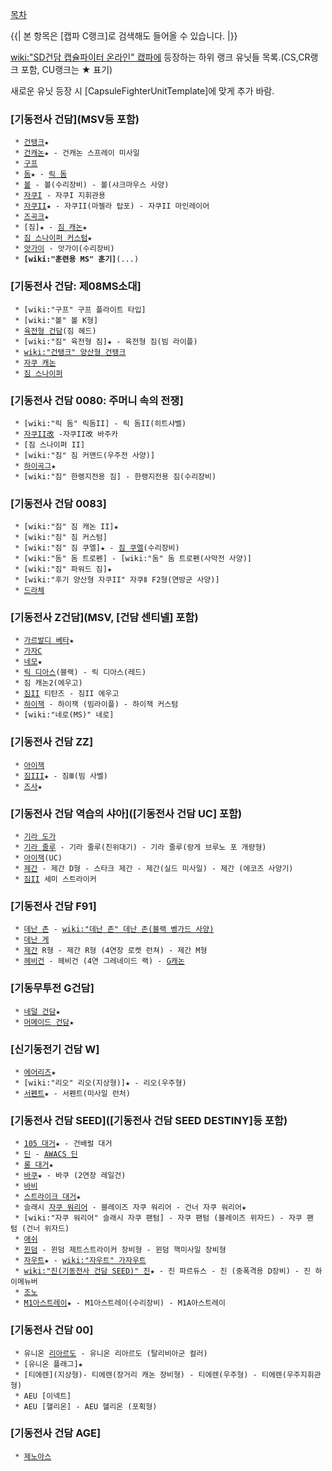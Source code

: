 [[목차]]

{{| 본 항목은 [캡파 C랭크]로 검색해도 들어올 수 있습니다. |}}

[[wiki:"SD건담 캡슐파이터 온라인" 캢파]]에 등장하는 하위 랭크 유닛들 목록.(CS,CR랭크 포함, CU랭크는 ★ 표기)

새로운 유닛 등장 시 [CapsuleFighterUnitTemplate]에 맞게 추가 바람. 
=== [기동전사 건담](MSV등 포함) === 
  * [[건탱크]]★
  * [[건캐논]]★ - 건캐논 스프레이 미사일
  * [[구프]]
  * [[돔]]★ - [[릭 돔]]
  * [[볼]] - 볼(수리장비) - 볼(샤크마우스 사양)
  * [[자쿠I]] - 자쿠I 지휘관용
  * [[자쿠II]]★ - 자쿠II(마젤라 탑포) - 자쿠II 마인레이어
  * [[즈곡크]]★
  * [짐]★ - [[짐 캐논]]★
  * [[짐 스나이퍼 커스텀]]★ 
  * [[앗가이]] - 앗가이(수리장비)
  * '''[wiki:"훈련용 MS" 훈기]'''(...) 

=== [기동전사 건담: 제08MS소대] === 
  * [wiki:"구프" 구프 플라이트 타입] 
  * [wiki:"볼" 볼 K형]
  * [[육전형 건담]](짐 헤드)
  * [wiki:"짐" 육전형 짐]★ - 육전형 짐(빔 라이플)
  * [[wiki:"건탱크" 양산형 건탱크]]
  * [[자쿠 캐논]]
  * [[짐 스나이퍼]]

=== [기동전사 건담 0080: 주머니 속의 전쟁] === 
  * [wiki:"릭 돔" 릭돔II] - 릭 돔II(히트샤벨)
  * [[자쿠II改]] -자쿠II改 바주카
  * [짐 스나이퍼 II] 
  * [wiki:"짐" 짐 커맨드(우주전 사양)]
  * [[하이곡그]]★
  * [wiki:"짐" 한랭지전용 짐] - 한랭지전용 짐(수리장비) 

=== [기동전사 건담 0083] === 
  * [wiki:"짐" 짐 캐논 II]★
  * [wiki:"짐" 짐 커스텀]
  * [wiki:"짐" 짐 쿠엘]★ - [[짐 쿠엘]](수리장비)
  * [wiki:"돔" 돔 트로펜] - [wiki:"돔" 돔 트로펜(사막전 사양)]
  * [wiki:"짐" 파워드 짐]★ 
  * [wiki:"후기 양산형 자쿠II" 자쿠Ⅱ F2형(연방군 사양)]
  * [[드라체]]
 
=== [기동전사 Z건담](MSV, [건담 센티넬] 포함) === 
  * [[가르발디 베타]]★
  * [[가자C]]
  * [[네모]]★
  * [[릭 디아스]](블랙) - 릭 디아스(레드)
  * 짐 캐논2(에우고) 
  * [[짐II]] 티탄즈 - 짐II 에우고
  * [[하이잭]] - 하이잭 (빔라이플) - 하이잭 커스텀
  * [wiki:"네로(MS)" 네로]

=== [기동전사 건담 ZZ] === 
  * [[아이잭]]
  * [[짐III]]★ - 짐Ⅲ(빔 사벨)
  * [[즈사]]★

=== [기동전사 건담 역습의 샤아]([기동전사 건담 UC] 포함) === 
  * [[기라 도가]]
  * [[기라 줄루]] - 기라 줄루(친위대기) - 기라 줄루(랑게 브루노 포 개량형)  
  * [[아이잭]](UC)
  * [[제간]] - 제간 D형 - 스타크 제간 - 제간(실드 미사일) - 제간 (에코즈 사양기)
  * [[짐II]] 세미 스트라이커

=== [기동전사 건담 F91] ===
  * [[데난 존]] - [[wiki:"데난 존" 데난 존(블랙 벵가드 사양)]]
  * [[데난 게]]
  * [[제간]] R형 - 제간 R형 (4연장 로켓 런쳐) - 제간 M형 
  * [[헤비건]] - 헤비건 (4연 그레네이드 랙) - [[G캐논]]

=== [기동무투전 G건담] === 
  * [[네덜 건담]]★
  * [[머메이드 건담]]★

=== [신기동전기 건담 W] === 
  * [[에어리즈]]★
  * [wiki:"리오" 리오(지상형)]★ - 리오(우주형)
  * [[서펜트]]★ - 서펜트(미사일 런처)

=== [기동전사 건담 SEED]([기동전사 건담 SEED DESTINY]등 포함) === 
  * [[105 대거]]★ - 건배럴 대거
  * [[딘]] - [[AWACS 딘]]
  * [[롱 대거]]★
  * [[바쿠]]★ - 바쿠 (2연장 레일건)
  * [[바비]]
  * [[스트라이크 대거]]★
  * 슬래시 [[자쿠 워리어]] - 블레이즈 자쿠 워리어 - 건너 자쿠 워리어★
  * [wiki:"자쿠 워리어" 슬래시 자쿠 팬텀] - 자쿠 팬텀 (블레이즈 위자드) - 자쿠 팬텀 (건너 위자드)
  * [[애쉬]]
  * [[윈덤]] - 윈덤 제트스트라이커 장비형 - 윈덤 핵미사일 장비형
  * [[자우트]]★ - [[wiki:"자우트" 가자우트]]
  * [[wiki:"진(기동전사 건담 SEED)" 진]]★ - 진 파르듀스 - 진 (중폭격용 D장비) - 진 하이메뉴버
  * [[조노]]
  * [[M1아스트레이]]★ - M1아스트레이(수리장비) - M1A아스트레이

=== [기동전사 건담 00] === 
  * 유니온 [[리아르도]] - 유니온 리아르도 (탈리비아군 컬러)
  * [유니온 플래그]★
  * [티에렌](지상형)- 티에렌(장거리 캐논 장비형) - 티에렌(우주형) - 티에렌(우주지휘관형)
  * AEU [이넥트]
  * AEU [헬리온] - AEU 헬리온 (포획형)

=== [기동전사 건담 AGE] ===
  * [[제노아스]]
